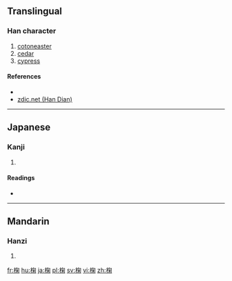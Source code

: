 ==Translingual==

===Han character===
{{Han char|rn=75|rad=木|as=08|sn=12|four=47920|canj=DPFD|ids=⿰木匊}}

# [[cotoneaster]]
# [[cedar]]
# [[cypress]]

====References====
* {{Han ref|kx=0536.010|dkj=15014|dj=0923.150|hdz=21236.080|uh=6908|ud=26888|bh=D9BE|bd=55742}}
*[http://www.zdic.net/z/1b/js/6908.htm zdic.net (Han Dian)]

----

==Japanese==

===Kanji===
{{ja-kanji|grade=|rs=木08}}

# {{defn|lang=ja|sort=木08}}

====Readings====
* {{ja-readings|on=[[きく]] (kiku), [[こく]] (koku)|kun=[[ひのき]] (hinoki)}}

----

==Mandarin==

===Hanzi===
{{cmn-hanzi|pin=[[jú]] ([[ju2]])|wg=chü<sup>2</sup>}}

# {{defn|lang=cmn|sort=木08}}

[[fr:椈]]
[[hu:椈]]
[[ja:椈]]
[[pl:椈]]
[[sv:椈]]
[[vi:椈]]
[[zh:椈]]